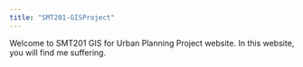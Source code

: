 ```yaml
---
title: "SMT201-GISProject"
---
```


Welcome to SMT201 GIS for Urban Planning Project website. In this website, you will find me suffering. 
